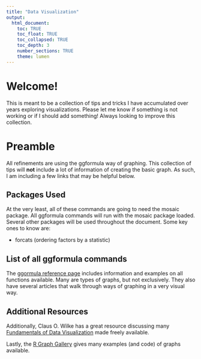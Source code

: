 ```yaml
---
title: "Data Visualization"
output: 
  html_document:
    toc: TRUE
    toc_float: TRUE
    toc_collapsed: TRUE
    toc_depth: 3
    number_sections: TRUE
    theme: lumen
---
```


# Welcome!

This is meant to be a collection of tips and tricks I have accumulated over years exploring visualizations. Please let me know if something is not working or if I should add something! Always looking to improve this collection.

# Preamble

All refinements are using the ggformula way of graphing. This collection of tips will **not** include a lot of information of creating the basic graph. As such, I am including a few links that may be helpful below.

## Packages Used

At the very least, all of these commands are going to need the mosaic package. All ggformula commands will run with the mosaic package loaded. Several other packages will be used throughout the document. Some key ones to know are:

-   forcats (ordering factors by a statistic)

## List of all ggformula commands

The [ggormula reference page](https://www.mosaic-web.org/ggformula/reference/index.html) includes information and examples on all functions available. Many are types of graphs, but not exclusively. They also have several articles that walk through ways of graphing in a very visual way.

## Additional Resources

Additionally, Claus O. Wilke has a great resource discussing many [Fundamentals of Data Visualization](https://clauswilke.com/dataviz/) made freely available.

Lastly, the [R Graph Gallery](https://r-graph-gallery.com/index.html) gives many examples (and code) of graphs available.
